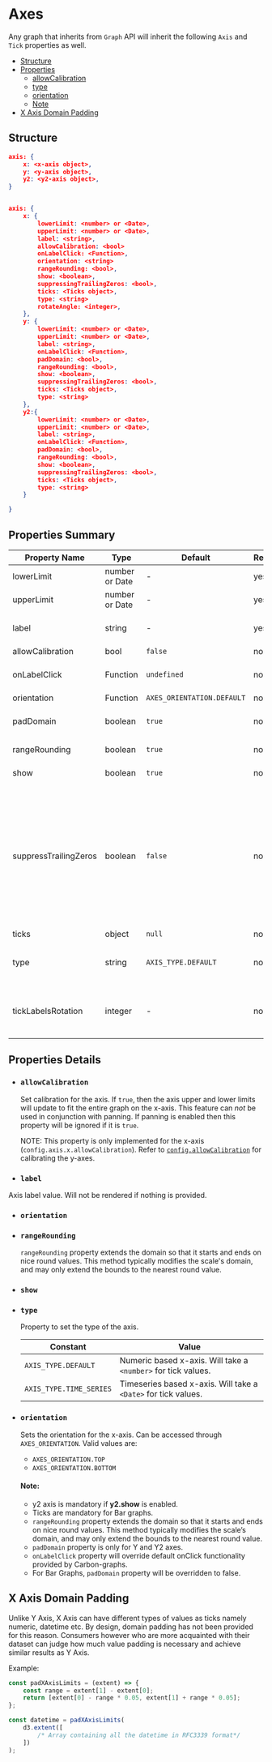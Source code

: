 

# Axes

Any graph that inherits from `Graph` API will inherit the following `Axis` and `Tick` properties as well.

-   [Structure](#structure)
-   [Properties](#properties)
    -   [allowCalibration](#allowCalibration)
    -   [type](#type)
    -   [orientation](#orientation)
    -   [Note](#note)
-   [X Axis Domain Padding](#x-axis-domain-padding)


## Structure

```json
axis: {
    x: <x-axis object>,
    y: <y-axis object>,
    y2: <y2-axis object>,
}


axis: {
    x: {
        lowerLimit: <number> or <Date>,
        upperLimit: <number> or <Date>,
        label: <string>,
        allowCalibration: <bool>
        onLabelClick: <Function>,
        orientation: <string>
        rangeRounding: <bool>,
        show: <boolean>,
        suppressingTrailingZeros: <bool>,
        ticks: <Ticks object>,
        type: <string>
        rotateAngle: <integer>,
    },
    y: {
        lowerLimit: <number> or <Date>,
        upperLimit: <number> or <Date>,
        label: <string>,
        onLabelClick: <Function>,
        padDomain: <bool>,
        rangeRounding: <bool>,
        show: <boolean>,
        suppressingTrailingZeros: <bool>,
        ticks: <Ticks object>,
        type: <string>
    },
    y2:{
        lowerLimit: <number> or <Date>,
        upperLimit: <number> or <Date>,
        label: <string>,
        onLabelClick: <Function>,
        padDomain: <bool>,
        rangeRounding: <bool>,
        show: <boolean>,
        suppressingTrailingZeros: <bool>,
        ticks: <Ticks object>,
        type: <string>
    }

}

```
## Properties Summary

| Property Name         | Type           | Default                    | Required | Description                                                                                                                                                                                                                                                           |
|-----------------------|----------------|----------------------------|----------|-----------------------------------------------------------------------------------------------------------------------------------------------------------------------------------------------------------------------------------------------------------------------|
| lowerLimit            | number or Date | -                          | yes      | Lower bound for the axis. This is inclusive.                                                                                                                                                                                                                          |
| upperLimit            | number or Date | -                          | yes      | Upper bound for the axis. This is inclusive.                                                                                                                                                                                                                          |
| label                 | string         | -                          | yes      | Axis label value. Will not be rendered if nothing is provided.                                                                                                                                                                                                        |
| allowCalibration      | bool           | `false`                    | no       | See [allowCalibration](#allowCalibration).                                                                                                                                                                                                                            |
| onLabelClick          | Function       | `undefined`                | no       | Any action that can be performed when clicking on label.                                                                                                                                                                                                              |
| orientation           | Function       | `AXES_ORIENTATION.DEFAULT` | no       | See [orientation](#orientation).                                                                                                                                                                                                                                      |
| padDomain             | boolean        | `true`                     | no       | Toggle for disabling the padding (only for Y and Y2 axes).                                                                                                                                                                                                            |
| rangeRounding         | boolean        | `true`                     | no       | Toggle for range rounding.                                                                                                                                                                                                                                            |
| show                  | boolean        | `true`                     | no       | Toggle for showing the axis.                                                                                                                                                                                                                                          |
| suppressTrailingZeros | boolean        | `false`                    | no       | Toggle to suppress tick values's trailing zeros when default d3 tick formatting is used. For X axis, this property works only when X axis type is set to AXIS_TYPE.DEFAULT. Specifying `~` in the tick format takes precedence over `suppressTrailingZeros` property. |
| ticks                 | object         | `null`                     | no       | See [Ticks](./Ticks).                                                                                                                                                                                                                                                 |
| type                  | string         | `AXIS_TYPE.DEFAULT`        | no       | See [type](#type). Normal number value or time-based. Only for x-axis.                                                                                                                                                                                                |    
| tickLabelsRotation    | integer        | -                          | no       | Sets the rotation of the x-axis tick labels to `0º` or `-45º`. Accepted values: 0 or -45. Only for x-axis.                                                                                                                                                            |

## Properties Details

- ### `allowCalibration`
    Set calibration for the axis. 
    If `true`, then the axis upper and lower limits will update to fit the entire graph on the x-axis. 
    This feature can _not_ be used in conjunction with panning. 
    If panning is enabled then this property will be ignored if it is `true`.

    NOTE: This property is only implemented for the x-axis (`config.axis.x.allowCalibration`). 
    Refer to [`config.allowCalibration`](./graph-configuration-object/#allowcalibration) for calibrating the y-axes.

    <AllowCalibrationXAxisDisabledExample/>
    <AllowCalibrationXAxisEnabledExample/>

- ### `label`

Axis label value. Will not be rendered if nothing is provided. 

- ### `orientation`


- ### `rangeRounding`
  `rangeRounding` property extends the domain so that it starts and ends on nice round values.
  This method typically modifies the scale's domain, and may only extend the bounds to the nearest round value.
  <RangeRoundingDisabledExample/>

- ### `show`




- ### `type`
    Property to set the type of the axis.

    | Constant                | Value                                                          |
    |-------------------------|----------------------------------------------------------------|
    | `AXIS_TYPE.DEFAULT`     | Numeric based x-axis. Will take a `<number>` for tick values.  |
    | `AXIS_TYPE.TIME_SERIES` | Timeseries based x-axis. Will take a `<Date>` for tick values. |


- ### `orientation`

    Sets the orientation for the x-axis.
    Can be accessed through `AXES_ORIENTATION`.
    Valid values are:
    - `AXES_ORIENTATION.TOP`
    - `AXES_ORIENTATION.BOTTOM`


  #### Note:

  -   y2 axis is mandatory if **y2.show** is enabled.
  -   Ticks are mandatory for Bar graphs.
  -   `rangeRounding` property extends the domain so that it starts and ends on nice round values. This method typically modifies the scale’s domain, and may only extend the bounds to the nearest round value.
  -   `padDomain` property is only for Y and Y2 axes.
  -   `onLabelClick` property will override default onClick functionality provided by Carbon-graphs.
  -   For Bar Graphs, `padDomain` property will be overridden to false.

## X Axis Domain Padding

Unlike Y Axis, X Axis can have different types of values as ticks namely numeric, datetime etc. By design, domain padding has not been provided for this reason. Consumers however who are more acquainted with their dataset can judge how much value padding is necessary and achieve similar results as Y Axis.

Example:

```js
const padXAxisLimits = (extent) => {
    const range = extent[1] - extent[0];
    return [extent[0] - range * 0.05, extent[1] + range * 0.05];
};

const datetime = padXAxisLimits(
    d3.extent([
        /* Array containing all the datetime in RFC3339 format*/
    ])
);
```
